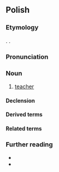 ==Polish==
{{wp|lang=pl}}

===Etymology===
{{inh+|pl|sla-pro|*naučiteľь}}. {{surf|pl|nauczyć|-ciel}}.

===Pronunciation===
{{pl-p|na.u'czy.ciel|a=Pl-nauczyciel.ogg}}

===Noun===
{{pl-noun|m-pr|f=nauczycielka}}

# [[teacher]]
#: {{syn|pl|belfer|q1=colloquial, derogatory}}

====Declension====
{{pl-decl-noun-m-pr}}

====Derived terms====
{{col3|pl|nauczycielski|nauczycielstwo}}

====Related terms====
{{col3|pl|nauka|uczyć}}

===Further reading===
* {{R:pl:WSJP}}
* {{R:pl:PWN}}

{{C|pl|Education|Male people|Occupations}}